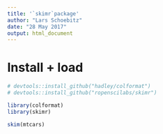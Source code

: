 ```yaml
---
title: '`skimr`package'
author: "Lars Schoebitz"
date: "28 May 2017"
output: html_document
---
```


# Install + load

```r

# devtools::install_github("hadley/colformat")
# devtools::install_github("ropenscilabs/skimr")

library(colformat)
library(skimr)


```

```r

skim(mtcars)

```

